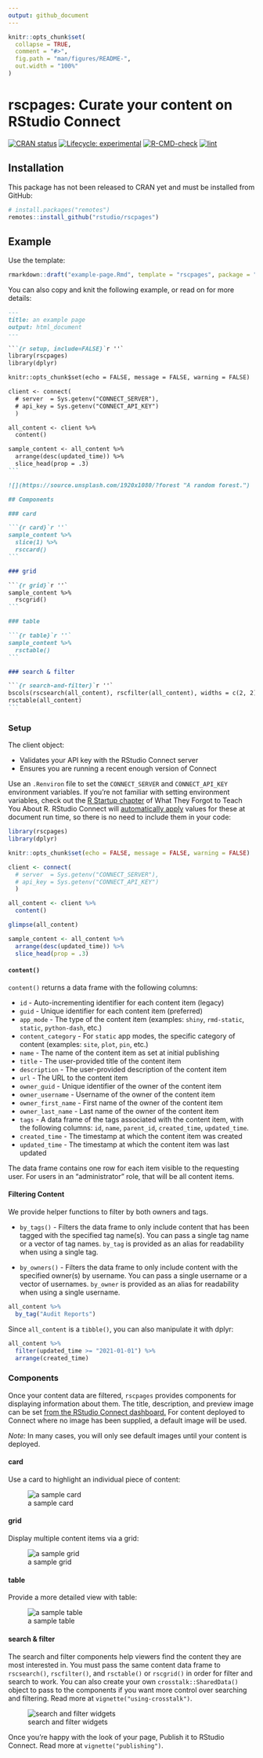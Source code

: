```yaml
---
output: github_document
---
```


<!-- README.md is generated from README.Rmd. Please edit that file -->

```r
knitr::opts_chunk$set(
  collapse = TRUE,
  comment = "#>",
  fig.path = "man/figures/README-",
  out.width = "100%"
)
```

# rscpages: Curate your content on RStudio Connect

<!-- badges: start -->

[![CRAN status](https://www.r-pkg.org/badges/version/rscpages)](https://CRAN.R-project.org/package=rscpages)
[![Lifecycle: experimental](https://img.shields.io/badge/lifecycle-experimental-orange.svg)](https://lifecycle.r-lib.org/articles/stages.html#experimental)
[![R-CMD-check](https://github.com/rstudio/rscpages/workflows/R-CMD-check/badge.svg)](https://github.com/rstudio/rscpages/actions)
[![lint](https://github.com/rstudio/rscpages/actions/workflows/lint.yaml/badge.svg)](https://github.com/rstudio/rscpages/actions/workflows/lint.yaml)
<!-- badges: end -->

## Installation

This package has not been released to CRAN yet and must be installed from GitHub:

``` r
# install.packages("remotes")
remotes::install_github("rstudio/rscpages")
```

## Example

Use the template:

```r
rmarkdown::draft("example-page.Rmd", template = "rscpages", package = "rscpages")
```

You can also copy and knit the following example, or read on for more details:

````markdown
---
title: an example page
output: html_document
---

```{r setup, include=FALSE}`r ''`
library(rscpages)
library(dplyr)

knitr::opts_chunk$set(echo = FALSE, message = FALSE, warning = FALSE)

client <- connect(
  # server  = Sys.getenv("CONNECT_SERVER"),
  # api_key = Sys.getenv("CONNECT_API_KEY")
  )

all_content <- client %>%
  content()

sample_content <- all_content %>%
  arrange(desc(updated_time)) %>%
  slice_head(prop = .3)
```

![](https://source.unsplash.com/1920x1080/?forest "A random forest.")

## Components

### card

```{r card}`r ''`
sample_content %>%
  slice(1) %>%
  rsccard()
```

### grid

```{r grid}`r ''`
sample_content %>%
  rscgrid()
```

### table

```{r table}`r ''`
sample_content %>%
  rsctable()
```

### search & filter

```{r search-and-filter}`r ''`
bscols(rscsearch(all_content), rscfilter(all_content), widths = c(2, 2))
rsctable(all_content)
```
````

### Setup

The client object:

- Validates your API key with the RStudio Connect server
- Ensures you are running a recent enough version of Connect

Use an `.Renviron` file to set the `CONNECT_SERVER` and `CONNECT_API_KEY`
environment variables.
If you're not familiar with setting environment variables, check out the
[R Startup chapter](https://rstats.wtf/r-startup.html#renviron)
of What They Forgot to Teach You About R.
RStudio Connect will [automatically apply](https://docs.rstudio.com/connect/news/#rstudio-connect-188)
values for these at document run time,
so there is no need to include them in your code:

```r
library(rscpages)
library(dplyr)

knitr::opts_chunk$set(echo = FALSE, message = FALSE, warning = FALSE)

client <- connect(
  # server  = Sys.getenv("CONNECT_SERVER"),
  # api_key = Sys.getenv("CONNECT_API_KEY")
  )

all_content <- client %>%
  content()

glimpse(all_content)

sample_content <- all_content %>%
  arrange(desc(updated_time)) %>%
  slice_head(prop = .3)
```

#### `content()`

`content()` returns a data frame with the following columns:

* `id` - Auto-incrementing identifier for each content item (legacy)
* `guid` - Unique identifier for each content item (preferred)
* `app_mode` - The type of the content item (examples: `shiny`, `rmd-static`, `static`, `python-dash`, etc.)
* `content_category` - For `static` app modes, the specific category of content (examples: `site`, `plot`, `pin`, etc.)
* `name` - The name of the content item as set at initial publishing
* `title` - The user-provided title of the content item
* `description` - The user-provided description of the content item
* `url` - The URL to the content item
* `owner_guid` - Unique identifier of the owner of the content item
* `owner_username` - Username of the owner of the content item
* `owner_first_name` - First name of the owner of the content item
* `owner_last_name` - Last name of the owner of the content item
* `tags` - A data frame of the tags associated with the content item, with the following columns: `id`, `name`, `parent_id`, `created_time`, `updated_time`.
* `created_time` - The timestamp at which the content item was created
* `updated_time` - The timestamp at which the content item was last updated

The data frame contains one row for each item visible to the requesting user.
For users in an "administrator" role, that will be all content items.

#### Filtering Content

We provide helper functions to filter by both owners and tags.

- `by_tags()` - Filters the data frame to only include content that has been
tagged with the specified tag name(s).  You can pass a single tag name or a vector
of tag names. `by_tag` is provided as an alias for readability when using a
single tag.

- `by_owners()` - Filters the data frame to only include content with the
specified owner(s) by username.  You can pass a single username or a vector of
usernames. `by_owner` is provided as an alias for readability when using a
single username.

```r
all_content %>% 
  by_tag("Audit Reports")
```

Since `all_content` is a `tibble()`, you can also manipulate it with dplyr:

```r
all_content %>% 
  filter(updated_time >= "2021-01-01") %>% 
  arrange(created_time)
```


### Components

Once your content data are filtered, `rscpages` provides components for
displaying information about them. The title, description, and preview image can be set
[from the RStudio Connect dashboard.](https://docs.rstudio.com/connect/user/content-settings/#content-metadata)
For content deployed to Connect where no image has been supplied, a default image will be used.

*Note:* In many cases, you will only see default images until your content is deployed.

#### card

Use a card to highlight an individual piece of content:

![a sample card](man/figures/README-card-1.png)

#### grid

Display multiple content items via a grid:

![a sample grid](man/figures/README-grid-1.png)

#### table

Provide a more detailed view with table:

![a sample table](man/figures/README-table-1.png)

#### search & filter

The search and filter components help viewers find the content they are most interested in.
You must pass the same content data frame to `rscsearch()`, `rscfilter()`,
and `rsctable()` or `rscgrid()` in order for filter and search to work.
You can also create your own `crosstalk::SharedData()` object to pass to
the components if you want more control over searching and filtering.
Read more at `vignette("using-crosstalk")`.

![search and filter widgets](man/figures/README-search-filter-2.png)

Once you're happy with the look of your page, Publish it to RStudio Connect.
Read more at `vignette("publishing")`.
